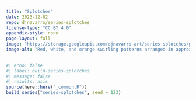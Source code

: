 ```yaml
---
title: "Splotches"
date: 2023-12-02
repo: djnavarro/series-splotches
license-type: "CC BY 4.0"
appendix-style: none
page-layout: full
image: "https://storage.googleapis.com/djnavarro-art/series-splotches/preview/curled_23_1854.png"
image-alt: "Red, white, and orange swirling patterns arranged in approximately circular patterns agains ta pale background"
---
```

   
::: {.grid}
  
```r
#| echo: false
#| label: build-series-splotches
#| message: false
#| results: asis
source(here::here("_common.R"))
build_series("series-splotches", seed = 123)
```
   
:::
   
